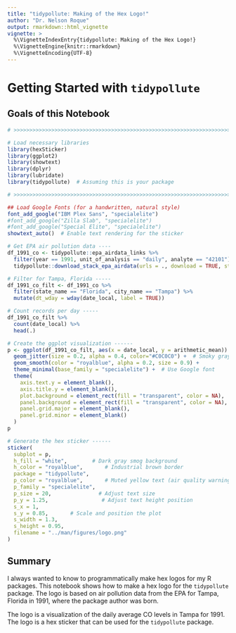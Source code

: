 ```yaml
---
title: "tidypollute: Making of the Hex Logo!"
author: "Dr. Nelson Roque"
output: rmarkdown::html_vignette
vignette: >
  %\VignetteIndexEntry{tidypollute: Making of the Hex Logo!}
  %\VignetteEngine{knitr::rmarkdown}
  %\VignetteEncoding{UTF-8}
---
```


# Getting Started with `tidypollute`

## Goals of this Notebook

```r

# >>>>>>>>>>>>>>>>>>>>>>>>>>>>>>>>>>>>>>>>>>>>>>>>>>>>>>>>>>>>>>>>>>>>>>>>>>>>>>

# Load necessary libraries
library(hexSticker)
library(ggplot2)
library(showtext)
library(dplyr)
library(lubridate)
library(tidypollute)  # Assuming this is your package

# >>>>>>>>>>>>>>>>>>>>>>>>>>>>>>>>>>>>>>>>>>>>>>>>>>>>>>>>>>>>>>>>>>>>>>>>>>>>>>

## Load Google Fonts (for a handwritten, natural style)
font_add_google("IBM Plex Sans", "specialelite")
#font_add_google("Zilla Slab", "specialelite")
#font_add_google("Special Elite", "specialelite")
showtext_auto()  # Enable text rendering for the sticker

```

```r
# Get EPA air pollution data ----
df_1991_co <- tidypollute::epa_airdata_links %>%
  filter(year == 1991, unit_of_analysis == "daily", analyte == "42101") %>%
  tidypollute::download_stack_epa_airdata(urls = ., download = TRUE, stack = TRUE, output_dir = "data/")

# Filter for Tampa, Florida -----
df_1991_co_filt <- df_1991_co %>%
  filter(state_name == "Florida", city_name == "Tampa") %>%
  mutate(dt_wday = wday(date_local, label = TRUE))
```

```r
# Count records per day -----
df_1991_co_filt %>% 
  count(date_local) %>%
  head(.)
```

```r

# Create the ggplot visualization ------
p <- ggplot(df_1991_co_filt, aes(x = date_local, y = arithmetic_mean)) +
  geom_jitter(size = 0.2, alpha = 0.4, color="#C0C0C0") +  # Smoky gray for pollution particulates
  geom_smooth(color = "royalblue", alpha = 0.2, size = 0.9) +
  theme_minimal(base_family = "specialelite") +  # Use Google font
  theme(
    axis.text.y = element_blank(),
    axis.title.y = element_blank(),
    plot.background = element_rect(fill = "transparent", color = NA),
    panel.background = element_rect(fill = "transparent", color = NA),
    panel.grid.major = element_blank(),
    panel.grid.minor = element_blank()
  )
p

```

```r
# Generate the hex sticker ------
sticker(
  subplot = p,
  h_fill = "white",        # Dark gray smog background
  h_color = "royalblue",       # Industrial brown border
  package = "tidypollute",
  p_color = "royalblue",       # Muted yellow text (air quality warnings)
  p_family = "specialelite",
  p_size = 20,               # Adjust text size
  p_y = 1.25,                 # Adjust text height position
  s_x = 1, 
  s_y = 0.85,       # Scale and position the plot
  s_width = 1.3, 
  s_height = 0.95,
  filename = "../man/figures/logo.png"
)

```

## Summary

I always wanted to know to programmatically make hex logos for my R packages. This notebook shows how to make a hex logo for the `tidypollute` package. The logo is based on air pollution data from the EPA for Tampa, Florida in 1991, where the package author was born.

The logo is a visualization of the daily average CO levels in Tampa for 1991. The logo is a hex sticker that can be used for the `tidypollute` package.
